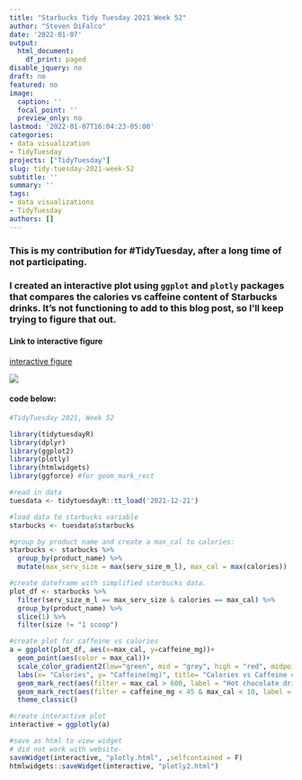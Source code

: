 ```yaml
---
title: "Starbucks Tidy Tuesday 2021 Week 52"
author: "Steven DiFalco"
date: '2022-01-07'
output:
  html_document:
    df_print: paged
disable_jquery: no
draft: no
featured: no
image:
  caption: ''
  focal_point: ''
  preview_only: no
lastmod: '2022-01-07T16:04:23-05:00'
categories:
- data visualization
- TidyTuesday
projects: ["TidyTuesday"]
slug: tidy-tuesday-2021-week-52
subtitle: ''
summary: ''
tags:
- data visualizations
- TidyTuesday
authors: []
---
```

### This is my contribution for #TidyTuesday, after a long time of not participating.

### I created an interactive plot using `ggplot` and `plotly` packages that compares the calories vs caffeine content of Starbucks drinks. It's not functioning to add to this blog post, so I'll keep trying to figure that out. 

#### Link to interactive figure 

[interactive figure](plotly.html)

![](feature.png)

#### code below:
```r
#TidyTuesday 2021, Week 52

library(tidytuesdayR)
library(dplyr)
library(ggplot2)
library(plotly)
library(htmlwidgets)
library(ggforce) #for geom_mark_rect

#read in data
tuesdata <- tidytuesdayR::tt_load('2021-12-21')

#load data to starbucks variable
starbucks <- tuesdata$starbucks

#group by product name and create a max_cal to calories:
starbucks <- starbucks %>%
  group_by(product_name) %>%
  mutate(max_serv_size = max(serv_size_m_l), max_cal = max(calories))

#create dateframe with simplified starbucks data.
plot_df <- starbucks %>%
  filter(serv_size_m_l == max_serv_size & calories == max_cal) %>%
  group_by(product_name) %>%
  slice(1) %>%
  filter(size != "1 scoop")

#create plot for caffeine vs calories
a = ggplot(plot_df, aes(x=max_cal, y=caffeine_mg))+
  geom_point(aes(color = max_cal))+
  scale_color_gradient2(low="green", mid = "grey", high = "red", midpoint = 300)+
  labs(x= "Calories", y= "Caffeine(mg)", title= "Calories vs Caffeine content in Starbucks Drinks")+
  geom_mark_rect(aes(filter = max_cal > 600, label = "Hot chocolate drinks"), alpha=0, show.legend = F, color = "brown") +
  geom_mark_rect(aes(filter = caffeine_mg < 45 & max_cal < 10, label = "Caffeine free teas"), alpha=0, show.legend = F, color = "green")+
  theme_classic()

#create interactive plot
interactive = ggplotly(a)

#save as html to view widget
# did not work with website- 
saveWidget(interactive, "plotly.html", ,selfcontained = F)
htmlwidgets::saveWidget(interactive, "plotly2.html")

```

